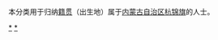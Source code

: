 {{Catnav|頁面分類|各種主題的頁面分類|依中国各省来作的分类|各地中国人|内蒙古人|鄂尔多斯人}}
{{Catnav|頁面分類|人物|各國人物|中国人|各地中国人|内蒙古人|鄂尔多斯人}}

本分类用于归纳[[籍贯|籍贯]]（出生地）属于[[内蒙古自治区|内蒙古自治区]][[杭锦旗|杭锦旗]]的人士。

[[Category:鄂尔多斯人|*]]
[[Category:杭锦旗|*]]